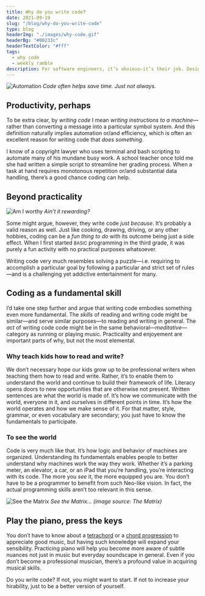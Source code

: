 ```yaml
---
title: Why do you write code?
date: 2021-09-19
slug: "/blog/why-do-you-write-code"
type: blog
headerImg: "./images/why-code.gif"
headerBg: "#00233c"
headerTextColor: "#fff"
tags:
  - why code
  - weekly ramble
description: For software engineers, it’s obvious—it’s their job. Designers who code? Probably part of their job too. But what about lawyers writing bash scripts? A high school computer nerd? For anyone writing code who’s not paid for it, why bother?
---
```


![Automation](./images/automation.jpg)
_Code often helps save time. Just not always._

## Productivity, perhaps

To be extra clear, by _writing code_ I mean _writing instructions to a machine_—rather than converting a message into a particular symbol system. And this definition naturally implies automation or/and efficiency, which is often an excellent reason for writing code that _does something_.

I know of a copyright lawyer who uses terminal and bash scripting to automate many of his mundane busy work. A school teacher once told me she had written a simple script to streamline her grading process. When a task at hand requires monotonous repetition or/and substantial data handling, there’s a good chance coding can help.

## Beyond practicality

![Am I worthy](./images/thor_coding.jpg)
_Ain’t it rewarding?_

Some might argue, however, they write code _just because_. It’s probably a valid reason as well. Just like cooking, drawing, driving, or any other hobbies, coding can be a _fun thing to do_ with its outcome being just a side effect. When I first started <small>BASIC</small> programming in the third grade, it was purely a fun activity with no practical purposes whatsoever.

Writing code very much resembles solving a puzzle—i.e. requiring to accomplish a particular goal by following a particular and strict set of rules—and is a challenging yet addictive entertainment for many.

## Coding as a fundamental skill

I’d take one step further and argue that writing code embodies something even more fundamental. The _skills_ of reading and writing code might be similar—and serve similar purposes—to reading and writing in general. The _act_ of writing code code might be in the same behavioral—_meditative_—category as running or playing music. Practicality and enjoyement are important parts of why, but not the most elemental.

### Why teach kids how to read and write?

We don’t necessary hope our kids grow up to be professional writers when teaching them how to read and write. Rather, it’s to enable them to understand the world and continue to build their framework of life. Literacy opens doors to new opportunities that are otherwise not present. Written sentences are what the world is made of. It’s how we communicate with the world, everyone in it, and ourselves in different points in time. It’s how the world operates and how we make sense of it. For that matter, style, grammar, or even vocabulary are secondary; you just have to know the fundamentals to participate.

### To see the world

Code is very much like that. It’s how logic and behavior of machines are organized. Understanding its fundamentals enables people to better understand why machines work the way they work. Whether it’s a parking meter, an elevator, a car, or an iPad that you’re handling, you’re interacting with its code. The more you _see_ it, the more equipped you are. You don’t have to be a programmer to benefit from such Neo-like vision. In fact, the actual programming skills aren’t too relevant in this sense.

![See the Matrix](./images/matrix.png)
_See the Matrix... (image source: The Matrix)_

## Play the piano, press the keys

You don’t have to know about a [tetrachord](https://en.wikipedia.org/wiki/Tetrachord) or a [chord progression](https://en.wikipedia.org/wiki/Chord_progression) to appreciate good music, but having such knowledge will expand your sensibility. Practicing piano will help you become more aware of subtle nuances not just in music but everyday soundscape in general. Even if you don’t become a professional musician, there’s a profound value in acquiring musical skills.

Do you write code? If not, you might want to start. If not to increase your hirability, just to be a better version of yourself.
